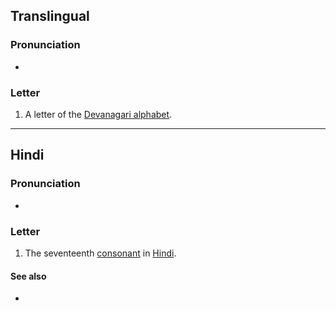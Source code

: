 {{character info/new}}
{{also|थे|थीं|था|थी}}
==Translingual==

===Pronunciation===
* {{IPA|/t̪ʰə/|lang=mul}}

===Letter===
{{mul-Deva|tha}}

# A letter of the [[Devanagari alphabet]].

----

==Hindi==

===Pronunciation===
* {{IPA|[t̪ʰə]|lang=hi}}

===Letter===
{{head|hi|letter}}

# The seventeenth [[consonant]] in [[Hindi]].

====See also====
* {{list:Devanagari script letters/hi}}